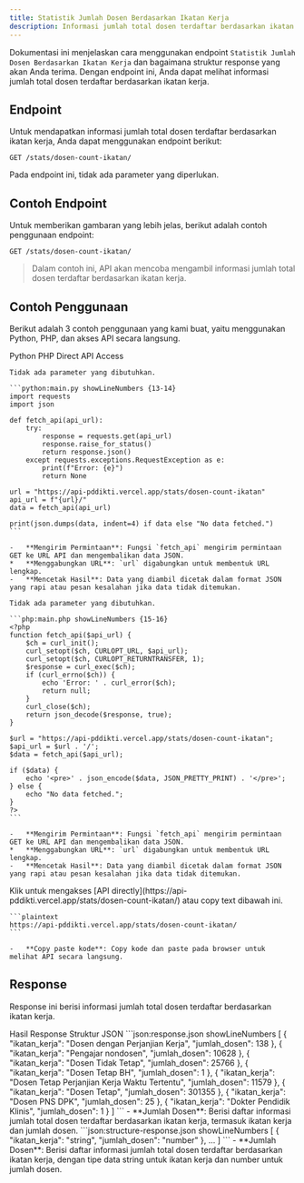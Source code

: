 ```yaml
---
title: Statistik Jumlah Dosen Berdasarkan Ikatan Kerja
description: Informasi jumlah total dosen terdaftar berdasarkan ikatan kerja.
---
```


Dokumentasi ini menjelaskan cara menggunakan endpoint `Statistik Jumlah Dosen Berdasarkan Ikatan Kerja` dan bagaimana struktur response yang akan Anda terima. Dengan endpoint ini, Anda dapat melihat informasi jumlah total dosen terdaftar berdasarkan ikatan kerja.

## Endpoint

Untuk mendapatkan informasi jumlah total dosen terdaftar berdasarkan ikatan kerja, Anda dapat menggunakan endpoint berikut:

```plaintext
GET /stats/dosen-count-ikatan/
```

Pada endpoint ini, tidak ada parameter yang diperlukan.

## Contoh Endpoint

Untuk memberikan gambaran yang lebih jelas, berikut adalah contoh penggunaan endpoint:

```plaintext
GET /stats/dosen-count-ikatan/
```

> Dalam contoh ini, API akan mencoba mengambil informasi jumlah total dosen terdaftar berdasarkan ikatan kerja.

## Contoh Penggunaan

Berikut adalah 3 contoh penggunaan yang kami buat, yaitu menggunakan Python, PHP, dan akses API secara langsung.

<Tabs defaultValue="python" className="pt-5 pb-1">
  <TabsList>
    <TabsTrigger value="python">Python</TabsTrigger>
    <TabsTrigger value="php">PHP</TabsTrigger>
    <TabsTrigger value="direct">Direct API Access</TabsTrigger>
  </TabsList>
  <TabsContent value="python">

    Tidak ada parameter yang dibutuhkan.

    ```python:main.py showLineNumbers {13-14}
    import requests
    import json

    def fetch_api(api_url):
        try:
            response = requests.get(api_url)
            response.raise_for_status()
            return response.json()
        except requests.exceptions.RequestException as e:
            print(f"Error: {e}")
            return None

    url = "https://api-pddikti.vercel.app/stats/dosen-count-ikatan"
    api_url = f"{url}/"
    data = fetch_api(api_url)

    print(json.dumps(data, indent=4) if data else "No data fetched.")
    ```

    -   **Mengirim Permintaan**: Fungsi `fetch_api` mengirim permintaan GET ke URL API dan mengembalikan data JSON.
    *   **Menggabungkan URL**: `url` digabungkan untuk membentuk URL lengkap.
    -   **Mencetak Hasil**: Data yang diambil dicetak dalam format JSON yang rapi atau pesan kesalahan jika data tidak ditemukan.
  </TabsContent>
  <TabsContent value="php">

    Tidak ada parameter yang dibutuhkan.

    ```php:main.php showLineNumbers {15-16}
    <?php
    function fetch_api($api_url) {
        $ch = curl_init();
        curl_setopt($ch, CURLOPT_URL, $api_url);
        curl_setopt($ch, CURLOPT_RETURNTRANSFER, 1);
        $response = curl_exec($ch);
        if (curl_errno($ch)) {
            echo 'Error: ' . curl_error($ch);
            return null;
        }
        curl_close($ch);
        return json_decode($response, true);
    }

    $url = "https://api-pddikti.vercel.app/stats/dosen-count-ikatan";
    $api_url = $url . '/';
    $data = fetch_api($api_url);

    if ($data) {
        echo '<pre>' . json_encode($data, JSON_PRETTY_PRINT) . '</pre>';
    } else {
        echo "No data fetched.";
    }
    ?>
    ```

    -   **Mengirim Permintaan**: Fungsi `fetch_api` mengirim permintaan GET ke URL API dan mengembalikan data JSON.
    *   **Menggabungkan URL**: `url` digabungkan untuk membentuk URL lengkap.
    -   **Mencetak Hasil**: Data yang diambil dicetak dalam format JSON yang rapi atau pesan kesalahan jika data tidak ditemukan.
  </TabsContent>
  <TabsContent value="direct">
    Klik untuk mengakses [API directly](https://api-pddikti.vercel.app/stats/dosen-count-ikatan/) atau copy text dibawah ini.

    ```plaintext
    https://api-pddikti.vercel.app/stats/dosen-count-ikatan/
    ```

    -   **Copy paste kode**: Copy kode dan paste pada browser untuk melihat API secara langsung.
  </TabsContent>
</Tabs>

## Response

Response ini berisi informasi jumlah total dosen terdaftar berdasarkan ikatan kerja.

<Tabs defaultValue="hasil" className="pt-5 pb-1">
  <TabsList>
    <TabsTrigger value="hasil">Hasil Response</TabsTrigger>
    <TabsTrigger value="struktur">Struktur JSON</TabsTrigger>
  </TabsList>
  <TabsContent value="hasil">
    ```json:response.json showLineNumbers
    [
        {
            "ikatan_kerja": "Dosen dengan Perjanjian Kerja",
            "jumlah_dosen": 138
        },
        {
            "ikatan_kerja": "Pengajar nondosen",
            "jumlah_dosen": 10628
        },
        {
             "ikatan_kerja": "Dosen Tidak Tetap",
            "jumlah_dosen": 25766
        },
        {
            "ikatan_kerja": "Dosen Tetap BH",
            "jumlah_dosen": 1
        },
        {
            "ikatan_kerja": "Dosen Tetap Perjanjian Kerja Waktu Tertentu",
            "jumlah_dosen": 11579
        },
        {
            "ikatan_kerja": "Dosen Tetap",
            "jumlah_dosen": 301355
        },
        {
            "ikatan_kerja": "Dosen PNS DPK",
            "jumlah_dosen": 25
        },
        {
            "ikatan_kerja": "Dokter Pendidik Klinis",
            "jumlah_dosen": 1
        }
    ]
    ```
    -   **Jumlah Dosen**: Berisi daftar informasi jumlah total dosen terdaftar berdasarkan ikatan kerja, termasuk ikatan kerja dan jumlah dosen.
  </TabsContent>
  <TabsContent value="struktur">
    ```json:structure-response.json showLineNumbers
    [
        {
            "ikatan_kerja": "string",
            "jumlah_dosen": "number"
        },
        ...
    ]
    ```
    -   **Jumlah Dosen**: Berisi daftar informasi jumlah total dosen terdaftar berdasarkan ikatan kerja, dengan tipe data string untuk ikatan kerja dan number untuk jumlah dosen.
  </TabsContent>
</Tabs>